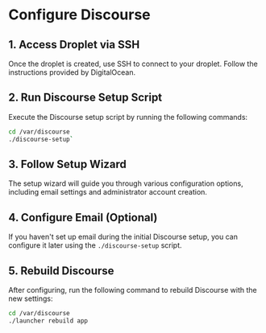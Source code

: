 # Configure Discourse

## 1. Access Droplet via SSH

Once the droplet is created, use SSH to connect to your droplet. Follow the instructions provided by DigitalOcean.

## 2. Run Discourse Setup Script

Execute the Discourse setup script by running the following commands:

```bash
cd /var/discourse
./discourse-setup`
```

## 3. Follow Setup Wizard

The setup wizard will guide you through various configuration options, including email settings and administrator account creation.

## 4. Configure Email (Optional)

If you haven't set up email during the initial Discourse setup, you can configure it later using the `./discourse-setup` script.

## 5. Rebuild Discourse

After configuring, run the following command to rebuild Discourse with the new settings:

```bash
cd /var/discourse
./launcher rebuild app
```